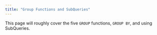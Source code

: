```yaml
---
title: "Group Functions and SubQueries"
---
```


This page will roughly cover the five `GROUP` functions, `GROUP BY`, and using SubQueries.







